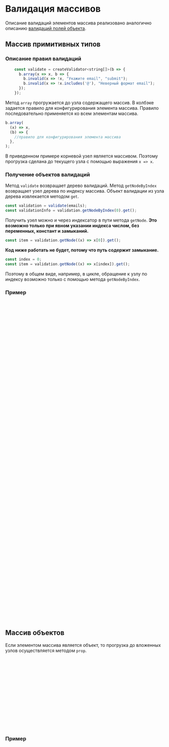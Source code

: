 
<Meta of={DocsStories} />

# Валидация массивов

Описание валидаций элементов массива реализовано аналогично описанию [валидаций полей объекта](/#/object-validation).

## Массив примитивных типов

### Описание правил валидаций

```jsx static
    const validate = createValidator<string[]>(b => {
      b.array(x => x, b => {
        b.invalid(x => !x, "Укажите email", "submit");
        b.invalid(x => !x.includes('@'), "Неверный формат email");
      });
    });
```

Метод `array` прогружается до узла содержащего массив.
В колбэке задается правило для конфигурирования элемента массива.
Правило последовательно применяется ко всем элементам массива.

```jsx static
b.array(
  (x) => x,
  (b) => {
    //правило для конфигурирования элемента массива
  },
);
```

В приведенном примере корневой узел является массивом.
Поэтому прогрузка сделана до текущего узла c помощью выражения `x => x`.

### Получение объектов валидаций

Метод `validate` возвращает дерево валидаций.
Метод `getNodeByIndex` возвращает узел дерева по индексу массива.
Объект валидации из узла дерева извлекается методом `get`.

```jsx static
const validation = validate(emails);
const validationInfo = validation.getNodeByIndex(0).get();
```

Получить узел можно и через индексатор в пути метода `getNode`.
**Это возможно только при явном указании индекса числом, без переменных, констант и замыканий.**

```jsx static
const item = validation.getNode((x) => x[0]).get();
```

**Код ниже работать не будет, потому что путь содержит замыкание.**

```jsx static
const index = 0;
const item = validation.getNode((x) => x[index]).get();
```

Поэтому в общем виде, например, в цикле, обращение к узлу по индексу возможно только с помощью метода `getNodeByIndex`.

### Пример

<Canvas of={DocsStories.PrimitiveTypeArray} />

```jsx static
import React from 'react';
import { Button } from '@skbkontur/react-ui/components/Button';
import { Input } from '@skbkontur/react-ui/components/Input';

import { ValidationContainer, ValidationWrapper, createValidator } from '../../../../src';
import { Nullable } from '../../../../typings/Types';
import { Form } from '../../../Common/Form';

const validate = createValidator<string[]>((b) => {
  b.array(
    (x) => x,
    (b) => {
      b.invalid((x) => !x, 'Укажите email', 'submit');
      b.invalid((x) => !x.includes('@'), 'Неверный формат email');
    },
  );
});

export default class PrimitiveTypeArrayDemo extends React.Component {
  public state = {
    emails: ['', '', ''],
  };

  private container: Nullable<ValidationContainer> = null;

  public render() {
    const validation = validate(this.state.emails);
    return (
      <ValidationContainer ref={this.refContainer}>
        <Form>
          {this.state.emails.map((email, i) => (
            <Form.Line title={`E-mail #${i}`} key={i}>
              <ValidationWrapper validationInfo={validation.getNodeByIndex(i).get()}>
                <Input
                  placeholder={'xxx@xxx.xx'}
                  value={email}
                  onValueChange={(value) => this.handleEmailChange(value, i)}
                />
              </ValidationWrapper>
            </Form.Line>
          ))}

          <Form.ActionsBar>
            <Button use={'primary'} onClick={this.handleSubmit}>
              Submit
            </Button>
          </Form.ActionsBar>
        </Form>
      </ValidationContainer>
    );
  }

  private handleEmailChange = (email: string, index: number): void => {
    const emails = this.state.emails.map((x, i) => (i === index ? email : x));
    this.setState({ emails });
  };

  private handleSubmit = async () => {
    if (!this.container) {
      throw new Error('invalid state');
    }
    if (await this.container.validate()) {
      alert('success');
    }
  };

  private refContainer = (el: Nullable<ValidationContainer>) => (this.container = el);
}
```

## Массив объектов

Если элементом массива является объект, то прогрузка до вложенных узлов осуществляется методом `prop`.

```jsx static
    interface ContactInfo {
      name: string;
      email: string;
    }

    const validate = createValidator<ContactInfo[]>(b => {
      b.array(x => x, b => {
        b.prop(x => x.name, b => {
          //...
        });
        b.prop(x => x.email, b => {
          //...
        });
      });
    });
```

### Пример

<Canvas of={DocsStories.ObjectArray} />

```jsx static
import React from 'react';
import { Button } from '@skbkontur/react-ui/components/Button';
import { Input } from '@skbkontur/react-ui/components/Input';

import { createValidator, ValidationContainer, ValidationWrapper } from '../../../../src';
import { Nullable } from '../../../../typings/Types';
import { Form } from '../../../Common/Form';

interface ContactInfo {
  name: string;
  email: string;
}

const validate = createValidator<ContactInfo[]>((b) => {
  b.array(
    (x) => x,
    (b) => {
      b.prop(
        (x) => x.name,
        (b) => {
          b.invalid((x) => !x, 'Укажите имя', 'submit');
        },
      );
      b.prop(
        (x) => x.email,
        (b) => {
          b.invalid((x) => !x, 'Укажите email', 'submit');
          b.invalid((x) => !x.includes('@'), 'Неверный формат email');
        },
      );
    },
  );
});

interface ObjectArrayDemoState {
  contacts: ContactInfo[];
}
export default class ObjectArrayDemo extends React.Component {
  public state: ObjectArrayDemoState = {
    contacts: [
      { name: '', email: '' },
      { name: '', email: '' },
      { name: '', email: '' },
    ],
  };

  private container: Nullable<ValidationContainer> = null;

  public render() {
    const validation = validate(this.state.contacts);
    return (
      <ValidationContainer ref={this.refContainer}>
        <Form>
          {this.state.contacts.map((contact, i) => {
            const v = validation.getNodeByIndex(i);
            return (
              <React.Fragment key={i}>
                <Form.Line title={'Контакт'}>{`#${i}`}</Form.Line>

                <Form.Line title={'Имя'}>
                  <ValidationWrapper validationInfo={v.getNode((x) => x.name).get()}>
                    <Input
                      placeholder={'Любое'}
                      value={contact.name}
                      onValueChange={(name) => this.handleItemChange({ name }, i)}
                    />
                  </ValidationWrapper>
                </Form.Line>

                <Form.Line title={'E-mail'}>
                  <ValidationWrapper validationInfo={v.getNode((x) => x.email).get()}>
                    <Input
                      placeholder={'xxx@xxx.xx'}
                      value={contact.email}
                      onValueChange={(email) => this.handleItemChange({ email }, i)}
                    />
                  </ValidationWrapper>
                </Form.Line>
              </React.Fragment>
            );
          })}

          <Form.ActionsBar>
            <Button use={'primary'} onClick={this.handleSubmit}>
              Submit
            </Button>
          </Form.ActionsBar>
        </Form>
      </ValidationContainer>
    );
  }

  private handleItemChange = (item: Partial<ContactInfo>, index: number): void => {
    this.setState({
      contacts: this.state.contacts.map((x, i) => (i === index ? { ...x, ...item } : x)),
    });
  };

  private handleSubmit = async () => {
    if (!this.container) {
      throw new Error('invalid state');
    }
    if (await this.container.validate()) {
      alert('success');
    }
  };

  private refContainer = (el: Nullable<ValidationContainer>) => (this.container = el);
}
```

## Вариации

Массив может находиться внутри объекта.
Прогрузку до массива можно указать прямо в методе `array`.

```jsx static
    interface Root {
      items: string[];
    }

    const validate = createValidator<Root>(b => {
      b.array(x => x.items, b => {
        //...
      });
    });
```

Можно задать валидацию не только для элементов массива, но и для узла, в котором лежит массив.

```jsx static
    interface Root {
      items: string[];
    }

    const validate = createValidator<Root>(b => {
      b.prop(x => x.items, b => {
        b.invalid(...); //правило для узла items
        b.array(x => x, b => {
          //...
        });
      });
    });

    const validation = validate(root);
    const validationInfo = validation.getNode(x => x.items).get();
```
